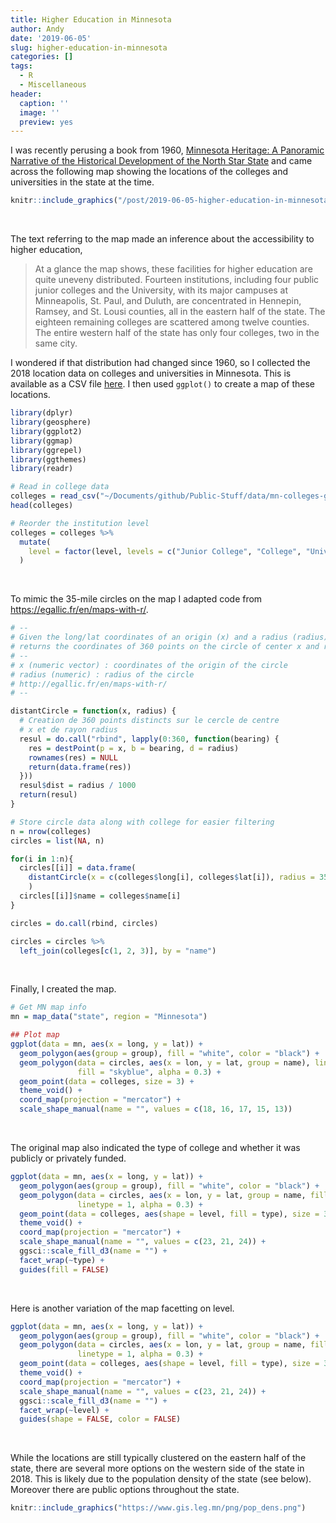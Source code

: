 ```yaml
---
title: Higher Education in Minnesota
author: Andy
date: '2019-06-05'
slug: higher-education-in-minnesota
categories: []
tags:
  - R
  - Miscellaneous
header:
  caption: ''
  image: ''
  preview: yes
---
```


I was recently perusing a book from 1960, [Minnesota Heritage: A Panoramic Narrative of the Historical Development of the North Star State](https://catalog.hathitrust.org/Record/007551374) and came across the following map showing the locations of the colleges and universities in the state at the time.

```r
knitr::include_graphics("/post/2019-06-05-higher-education-in-minnesota_files/mn-colleges-1960.png")
```

<br />

The text referring to the map made an inference about the accessibility to higher education,

> At a glance the map shows, these facilities for higher education are quite uneveny distributed. Fourteen institutions, including four public junior colleges and the University, with its major campuses at Minneapolis, St. Paul, and Duluth, are concentrated in Hennepin, Ramsey, and St. Lousi counties, all in the eastern half of the state. The eighteen remaining colleges are scattered among twelve counties. The entire western half of the state has only four colleges, two in the same city.

I wondered if that distribution had changed since 1960, so I collected the 2018 location data on colleges and universities in Minnesota. This is available as a CSV file [here](https://github.com/zief0002/Public-Stuff/raw/master/data/mn-colleges-geo.csv). I then used `ggplot()` to create a map of these locations. 


```r
library(dplyr)
library(geosphere)
library(ggplot2)
library(ggmap)
library(ggrepel)
library(ggthemes)
library(readr)

# Read in college data
colleges = read_csv("~/Documents/github/Public-Stuff/data/mn-colleges-geo.csv")
head(colleges)

# Reorder the institution level
colleges = colleges %>%
  mutate(
    level = factor(level, levels = c("Junior College", "College", "University"))
  )
```

<br />

To mimic the 35-mile circles on the map I adapted code from [https://egallic.fr/en/maps-with-r/](https://egallic.fr/en/maps-with-r/).


```r
# --
# Given the long/lat coordinates of an origin (x) and a radius (radius) in km,
# returns the coordinates of 360 points on the circle of center x and radius radius km.
# --
# x (numeric vector) : coordinates of the origin of the circle
# radius (numeric) : radius of the circle
# http://egallic.fr/en/maps-with-r/
# --

distantCircle = function(x, radius) {
  # Creation de 360 points distincts sur le cercle de centre
  # x et de rayon radius
  resul = do.call("rbind", lapply(0:360, function(bearing) {
    res = destPoint(p = x, b = bearing, d = radius)
    rownames(res) = NULL
    return(data.frame(res))
  }))
  resul$dist = radius / 1000
  return(resul)
}

# Store circle data along with college for easier filtering
n = nrow(colleges)
circles = list(NA, n)

for(i in 1:n){
  circles[[i]] = data.frame(
    distantCircle(x = c(colleges$long[i], colleges$lat[i]), radius = 35*1000)
    )
  circles[[i]]$name = colleges$name[i]
}

circles = do.call(rbind, circles)

circles = circles %>%
  left_join(colleges[c(1, 2, 3)], by = "name")
```

<br />

Finally, I created the map.


```r
# Get MN map info
mn = map_data("state", region = "Minnesota")

## Plot map
ggplot(data = mn, aes(x = long, y = lat)) +
  geom_polygon(aes(group = group), fill = "white", color = "black") +
  geom_polygon(data = circles, aes(x = lon, y = lat, group = name), linetype = 1, 
               fill = "skyblue", alpha = 0.3) +
  geom_point(data = colleges, size = 3) +
  theme_void() +
  coord_map(projection = "mercator") +
  scale_shape_manual(name = "", values = c(18, 16, 17, 15, 13))
```

<br />

The original map also indicated the type of college and whether it was publicly or privately funded. 


```r
ggplot(data = mn, aes(x = long, y = lat)) +
  geom_polygon(aes(group = group), fill = "white", color = "black") +
  geom_polygon(data = circles, aes(x = lon, y = lat, group = name, fill = type), 
               linetype = 1, alpha = 0.3) +
  geom_point(data = colleges, aes(shape = level, fill = type), size = 3) +
  theme_void() +
  coord_map(projection = "mercator") +
  scale_shape_manual(name = "", values = c(23, 21, 24)) +
  ggsci::scale_fill_d3(name = "") +
  facet_wrap(~type) +
  guides(fill = FALSE)
```

<br />

Here is another variation of the map facetting on level.

```r
ggplot(data = mn, aes(x = long, y = lat)) +
  geom_polygon(aes(group = group), fill = "white", color = "black") +
  geom_polygon(data = circles, aes(x = lon, y = lat, group = name, fill = type), 
               linetype = 1, alpha = 0.3) +
  geom_point(data = colleges, aes(shape = level, fill = type), size = 3) +
  theme_void() +
  coord_map(projection = "mercator") +
  scale_shape_manual(name = "", values = c(23, 21, 24)) +
  ggsci::scale_fill_d3(name = "") +
  facet_wrap(~level) +
  guides(shape = FALSE, color = FALSE)
```

<br />

While the locations are still typically clustered on the eastern half of the state, there are several more options on the western side of the state in 2018. This is likely due to the population density of the state (see below). Moreover there are public options throughout the state.


<!-- Below I create a population density map (by county) for Minnesota. This [website](https://homepage.divms.uiowa.edu/~luke/classes/STAT4580/maps.html#county-population-data) has more detail about creating population density maps. -->

<!-- ```{r} -->
<!-- # Read in data and select fips column and 2018 population column -->
<!-- mn_pop_den = read_csv("~/Documents/github/Public-Stuff/data/mn-pop-den.csv") %>% -->
<!--   select(fips = GEO.id2, pop18 = respop72018) -->

<!-- head(mn_pop_den) -->

<!-- # Get FIPS data -->
<!-- library(maps) -->
<!-- head(county.fips) -->

<!-- # Clean up FIPS data -->
<!-- library(tidyr) -->
<!-- fipstab = county.fips %>%  -->
<!--   transmute(fips, county = sub(":.*", "", polyname)) %>%  -->
<!--   unique() %>%  -->
<!--   separate(county, c("region", "subregion"), sep = ",") -->

<!-- head(fipstab) -->

<!-- # Get county map data and join with FIPS and population data -->
<!-- mn_county = map_data("county", region = "Minnesota") %>% -->
<!--   left_join(fipstab, by = c("region", "subregion")) %>% -->
<!--   left_join(mn_pop_den, by = "fips") -->

<!-- head(mn_county) -->
<!-- ``` -->

<!-- Now we can plot the map and color by population density. -->


<!-- ```{r fig.align='center', fig.cap="Locations of the 44 Minnesota colleges and universities c.2018.", fig.width=6, fig.height=6} -->
<!-- ## Plot map -->
<!-- ggplot(data = mn_county, aes(x = long, y = lat)) + -->
<!--   geom_polygon(aes(group = group, fill = pop18), color = "black") + -->
<!--   scale_fill_viridis_c(alpha = 0.3) -->
<!--   geom_polygon(data = circles, aes(x = lon, y = lat, group = name), linetype = 1, fill = "skyblue", alpha = 0.3) + -->
<!--   geom_point(data = colleges, size = 3) + -->
<!--   theme_void() + -->
<!--   coord_map(projection = "mercator") + -->
<!--   scale_shape_manual(name = "", values = c(18, 16, 17, 15, 13)) -->
<!-- ``` -->

```r
knitr::include_graphics("https://www.gis.leg.mn/png/pop_dens.png")
```

<br />
<br />

